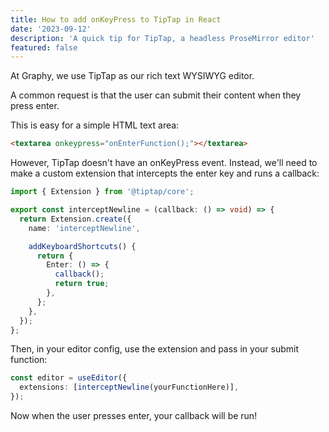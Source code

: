 ```yaml
---
title: How to add onKeyPress to TipTap in React
date: '2023-09-12'
description: 'A quick tip for TipTap, a headless ProseMirror editor'
featured: false
---
```


At Graphy, we use TipTap as our rich text WYSIWYG editor.

A common request is that the user can submit their content when they press enter.

This is easy for a simple HTML text area:

```html
<textarea onkeypress="onEnterFunction();"></textarea>
```

However, TipTap doesn't have an onKeyPress event. Instead, we'll need to make a custom extension that intercepts the enter key and runs a callback:

```typescript
import { Extension } from '@tiptap/core';

export const interceptNewline = (callback: () => void) => {
  return Extension.create({
    name: 'interceptNewline',

    addKeyboardShortcuts() {
      return {
        Enter: () => {
          callback();
          return true;
        },
      };
    },
  });
};
```

Then, in your editor config, use the extension and pass in your submit function:

```typescript
const editor = useEditor({
  extensions: [interceptNewline(yourFunctionHere)],
});
```

Now when the user presses enter, your callback will be run!

